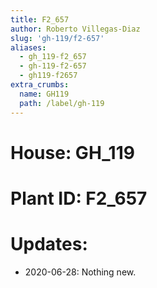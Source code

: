 ```yaml
---
title: F2_657
author: Roberto Villegas-Diaz
slug: 'gh-119/f2-657'
aliases:
  - gh_119-f2_657
  - gh-119-f2-657
  - gh119-f2657
extra_crumbs:
  name: GH119
  path: /label/gh-119
---
```


# **House**: GH_119
# **Plant ID**: F2_657
# **Updates**: 
 - 2020-06-28: Nothing new.
